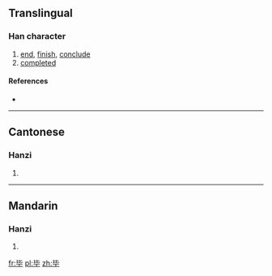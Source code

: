 {{also|畢}}
==Translingual==

===Han character===
{{Han char|rn=81|rad=比|as=02|sn=6|four=|canj=心心十 (PPJ)}}

# [[end]], [[finish]], [[conclude]]
# [[completed]]

====References====
* {{Han ref|kx=0590.091|hdz=21417.010|uh=6BD5|ud=27605}}

----

==Cantonese==

===Hanzi===
{{yue-hanzi|jyut=|y=bat1|tra=畢}}

# {{defn|lang=yue|sort=比02}}

----

==Mandarin==

===Hanzi===
{{cmn-hanzi|tra=畢|pin=[[bì]] ([[bi4]]), [[mào]] ([[mao4]])|wg=pi<sup>4</sup>, mao<sup>4</sup>}}

# {{defn|lang=cmn|sort=比02}}

[[fr:毕]]
[[pl:毕]]
[[zh:毕]]